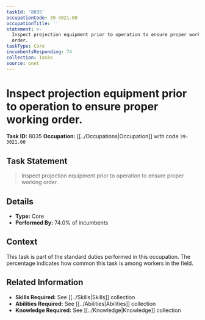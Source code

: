 ```yaml
---
taskId: '8035'
occupationCode: 39-3021.00
occupationTitle: ''
statement: >-
  Inspect projection equipment prior to operation to ensure proper working
  order.
taskType: Core
incumbentsResponding: 74
collection: Tasks
source: onet
---
```

# Inspect projection equipment prior to operation to ensure proper working order.

**Task ID:** 8035
**Occupation:** [[../Occupations|Occupation]] with code `39-3021.00`

## Task Statement

> Inspect projection equipment prior to operation to ensure proper working order.

## Details

- **Type:** Core
- **Performed By:** 74.0% of incumbents

## Context

This task is part of the standard duties performed in this occupation. The percentage indicates how common this task is among workers in the field.

## Related Information

- **Skills Required:** See [[../Skills|Skills]] collection
- **Abilities Required:** See [[../Abilities|Abilities]] collection
- **Knowledge Required:** See [[../Knowledge|Knowledge]] collection
